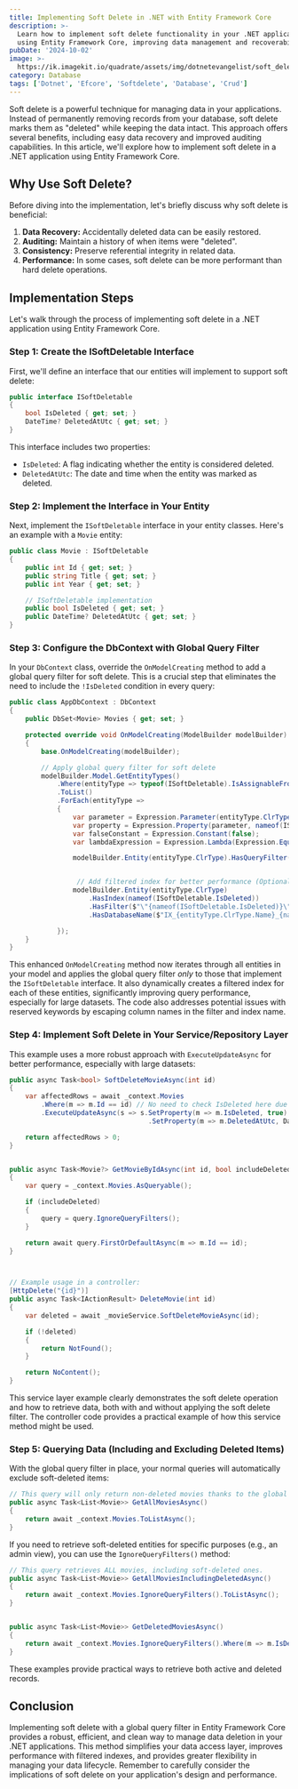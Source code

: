 ```yaml
---
title: Implementing Soft Delete in .NET with Entity Framework Core
description: >-
  Learn how to implement soft delete functionality in your .NET applications
  using Entity Framework Core, improving data management and recoverability.
pubDate: '2024-10-02'
image: >-
  https://ik.imagekit.io/quadrate/assets/img/dotnetevangelist/soft_delete_with_entity_framework_core.jpg?updatedAt=1746813294522
category: Database
tags: ['Dotnet', 'Efcore', 'Softdelete', 'Database', 'Crud']
---
```


Soft delete is a powerful technique for managing data in your applications. Instead of permanently removing records from your database, soft delete marks them as "deleted" while keeping the data intact. This approach offers several benefits, including easy data recovery and improved auditing capabilities. In this article, we'll explore how to implement soft delete in a .NET application using Entity Framework Core.

## Why Use Soft Delete?

Before diving into the implementation, let's briefly discuss why soft delete is beneficial:

1. **Data Recovery:** Accidentally deleted data can be easily restored.
2. **Auditing:** Maintain a history of when items were "deleted".
3. **Consistency:** Preserve referential integrity in related data.
4. **Performance:** In some cases, soft delete can be more performant than hard delete operations.

## Implementation Steps

Let's walk through the process of implementing soft delete in a .NET application using Entity Framework Core.

### Step 1: Create the ISoftDeletable Interface

First, we'll define an interface that our entities will implement to support soft delete:

```csharp
public interface ISoftDeletable
{
    bool IsDeleted { get; set; }
    DateTime? DeletedAtUtc { get; set; }
}
```

This interface includes two properties:

- `IsDeleted`: A flag indicating whether the entity is considered deleted.
- `DeletedAtUtc`: The date and time when the entity was marked as deleted.

### Step 2: Implement the Interface in Your Entity

Next, implement the `ISoftDeletable` interface in your entity classes. Here's an example with a `Movie` entity:

```csharp
public class Movie : ISoftDeletable
{
    public int Id { get; set; }
    public string Title { get; set; }
    public int Year { get; set; }

    // ISoftDeletable implementation
    public bool IsDeleted { get; set; }
    public DateTime? DeletedAtUtc { get; set; }
}
```

### Step 3: Configure the DbContext with Global Query Filter

In your `DbContext` class, override the `OnModelCreating` method to add a global query filter for soft delete. This is a crucial step that eliminates the need to include the `!IsDeleted` condition in every query:

```csharp
public class AppDbContext : DbContext
{
    public DbSet<Movie> Movies { get; set; }

    protected override void OnModelCreating(ModelBuilder modelBuilder)
    {
        base.OnModelCreating(modelBuilder);

        // Apply global query filter for soft delete
        modelBuilder.Model.GetEntityTypes()
            .Where(entityType => typeof(ISoftDeletable).IsAssignableFrom(entityType.ClrType))
            .ToList()
            .ForEach(entityType =>
            {
                var parameter = Expression.Parameter(entityType.ClrType, "e");
                var property = Expression.Property(parameter, nameof(ISoftDeletable.IsDeleted));
                var falseConstant = Expression.Constant(false);
                var lambdaExpression = Expression.Lambda(Expression.Equal(property, falseConstant), parameter);

                modelBuilder.Entity(entityType.ClrType).HasQueryFilter(lambdaExpression);


                 // Add filtered index for better performance (Optional but Recommended)
                modelBuilder.Entity(entityType.ClrType)
                    .HasIndex(nameof(ISoftDeletable.IsDeleted))
                    .HasFilter($"\"{nameof(ISoftDeletable.IsDeleted)}\" = 0") // Use $"" for interpolated strings and escape column name for potential reserved words.
                    .HasDatabaseName($"IX_{entityType.ClrType.Name}_{nameof(ISoftDeletable.IsDeleted)}");

            });
    }
}
```


This enhanced `OnModelCreating` method now iterates through all entities in your model and applies the global query filter *only* to those that implement the `ISoftDeletable` interface.  It also dynamically creates a filtered index for each of these entities, significantly improving query performance, especially for large datasets.  The code also addresses potential issues with reserved keywords by escaping column names in the filter and index name.



### Step 4: Implement Soft Delete in Your Service/Repository Layer

This example uses a more robust approach with `ExecuteUpdateAsync` for better performance, especially with large datasets:

```csharp
public async Task<bool> SoftDeleteMovieAsync(int id)
{
    var affectedRows = await _context.Movies
        .Where(m => m.Id == id) // No need to check IsDeleted here due to the global filter
        .ExecuteUpdateAsync(s => s.SetProperty(m => m.IsDeleted, true)
                                   .SetProperty(m => m.DeletedAtUtc, DateTime.UtcNow));

    return affectedRows > 0;
}


public async Task<Movie?> GetMovieByIdAsync(int id, bool includeDeleted = false)
{
    var query = _context.Movies.AsQueryable();

    if (includeDeleted)
    {
        query = query.IgnoreQueryFilters();
    }

    return await query.FirstOrDefaultAsync(m => m.Id == id);
}



// Example usage in a controller:
[HttpDelete("{id}")]
public async Task<IActionResult> DeleteMovie(int id)
{
    var deleted = await _movieService.SoftDeleteMovieAsync(id);

    if (!deleted)
    {
        return NotFound();
    }

    return NoContent();
}

```


This service layer example clearly demonstrates the soft delete operation and how to retrieve data, both with and without applying the soft delete filter. The controller code provides a practical example of how this service method might be used.


### Step 5: Querying Data (Including and Excluding Deleted Items)

With the global query filter in place, your normal queries will automatically exclude soft-deleted items:

```csharp
// This query will only return non-deleted movies thanks to the global query filter.
public async Task<List<Movie>> GetAllMoviesAsync()
{
    return await _context.Movies.ToListAsync();
}
```

If you need to retrieve soft-deleted entities for specific purposes (e.g., an admin view), you can use the `IgnoreQueryFilters()` method:

```csharp
// This query retrieves ALL movies, including soft-deleted ones.
public async Task<List<Movie>> GetAllMoviesIncludingDeletedAsync()
{
    return await _context.Movies.IgnoreQueryFilters().ToListAsync();
}


public async Task<List<Movie>> GetDeletedMoviesAsync()
{
    return await _context.Movies.IgnoreQueryFilters().Where(m => m.IsDeleted).ToListAsync();
}

```

These examples provide practical ways to retrieve both active and deleted records.


## Conclusion

Implementing soft delete with a global query filter in Entity Framework Core provides a robust, efficient, and clean way to manage data deletion in your .NET applications.  This method simplifies your data access layer, improves performance with filtered indexes, and provides greater flexibility in managing your data lifecycle.  Remember to carefully consider the implications of soft delete on your application's design and performance.
```
